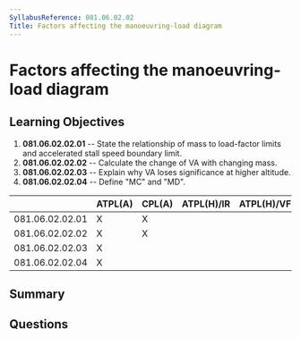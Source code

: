 ```yaml
---
SyllabusReference: 081.06.02.02
Title: Factors affecting the manoeuvring-load diagram
---
```


# Factors affecting the manoeuvring-load diagram

## Learning Objectives

1.  **081.06.02.02.01** -- State the relationship of mass to load-factor limits
    and accelerated stall speed boundary limit.
2.  **081.06.02.02.02** -- Calculate the change of VA with changing mass.
3.  **081.06.02.02.03** -- Explain why VA loses significance at higher altitude.
4.  **081.06.02.02.04** -- Define "MC" and "MD".

|                 | ATPL(A) | CPL(A) | ATPL(H)/IR | ATPL(H)/VFR | CPL(H) | IR | CBIR(A) |
| --------------- | ------- | ------ | ---------- | ----------- | ------ | -- | ------- |
| 081.06.02.02.01 | X       | X      |            |             |        |    |         |
| 081.06.02.02.02 | X       | X      |            |             |        |    |         |
| 081.06.02.02.03 | X       |        |            |             |        |    |         |
| 081.06.02.02.04 | X       |        |            |             |        |    |         |

## Summary

## Questions
